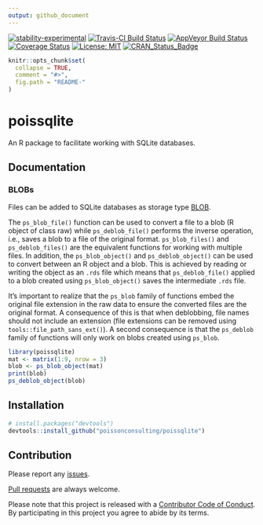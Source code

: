 ```yaml
---
output: github_document
---
```


<!-- README.md is generated from README.Rmd. Please edit that file -->

[![stability-experimental](https://img.shields.io/badge/stability-experimental-orange.svg)](https://github.com/joethorley/stability-badges#experimental)
[![Travis-CI Build Status](https://travis-ci.org/poissonconsulting/poissqlite.svg?branch=master)](https://travis-ci.org/poissonconsulting/poissqlite)
[![AppVeyor Build Status](https://ci.appveyor.com/api/projects/status/github/poissonconsulting/poissqlite?branch=master&svg=true)](https://ci.appveyor.com/project/poissonconsulting/poissqlite)
[![Coverage Status](https://img.shields.io/codecov/c/github/poissonconsulting/poissqlite/master.svg)](https://codecov.io/github/poissonconsulting/poissqlite?branch=master)
[![License: MIT](https://img.shields.io/badge/License-MIT-blue.svg)](https://opensource.org/licenses/MIT)
[![CRAN_Status_Badge](http://www.r-pkg.org/badges/version/poissqlite)](https://cran.r-project.org/package=poissqlite)

```r
knitr::opts_chunk$set(
  collapse = TRUE,
  comment = "#>",
  fig.path = "README-"
)
```

# poissqlite

An R package to facilitate working with SQLite databases.

## Documentation

### BLOBs

Files can be added to SQLite databases as storage type [BLOB](https://sqlite.org/datatype3.html).

The `ps_blob_file()` function can be used to convert a file to a blob (R object of class raw) while `ps_deblob_file()` performs the inverse operation, i.e., saves a blob to a file of the original format. `ps_blob_files()` and  `ps_deblob_files()` are the equivalent functions for working with multiple files.
In addition, the `ps_blob_object()` and `ps_deblob_object()` can be used to convert between an R object and a blob. This is achieved by reading or writing the object as an `.rds` file which means that `ps_deblob_file()` applied to a blob created using `ps_blob_object()` saves the intermediate `.rds` file.

It's important to realize that the `ps_blob` family of functions embed the original file extension in the raw data to ensure the converted files are the original format. A consequence of this is that when deblobbing, file names should not include an extension (file extensions can be removed using `tools::file_path_sans_ext()`). A second consequence is that the `ps_deblob` family of functions will only work on blobs created using `ps_blob`.


```r
library(poissqlite)
mat <- matrix(1:9, nrow = 3)
blob <- ps_blob_object(mat)
print(blob)
ps_deblob_object(blob)
```

## Installation

```r
# install.packages("devtools")
devtools::install_github("poissonconsulting/poissqlite")
```

## Contribution

Please report any [issues](https://github.com/poissonconsulting/poissqlite/issues).

[Pull requests](https://github.com/poissonconsulting/poissqlite/pulls) are always welcome.

Please note that this project is released with a [Contributor Code of Conduct](https://github.com/poissonconsulting/poissqlite/blob/master/CONDUCT.md). 
By participating in this project you agree to abide by its terms.
